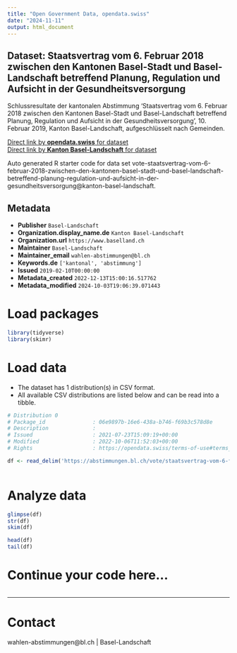 ```yaml
---
title: "Open Government Data, opendata.swiss"
date: "2024-11-11"
output: html_document
---
```


## Dataset: Staatsvertrag vom 6. Februar 2018 zwischen den Kantonen Basel-Stadt und Basel-Landschaft betreffend Planung, Regulation und Aufsicht in der Gesundheitsversorgung

Schlussresultate der kantonalen Abstimmung 'Staatsvertrag vom 6. Februar 2018 zwischen den Kantonen Basel-Stadt und Basel-Landschaft betreffend Planung, Regulation und Aufsicht in der Gesundheitsversorgung', 10. Februar 2019, Kanton Basel-Landschaft, aufgeschlüsselt nach Gemeinden.

[Direct link by **opendata.swiss** for dataset](https://opendata.swiss/de/dataset/staatsvertrag-vom-6-februar-2018-zwischen-den-kantonen-basel-stadt-und-basel-landschaft-betreff)<br>
[Direct link by **Kanton Basel-Landschaft** for dataset](https://abstimmungen.bl.ch/vote/staatsvertrag-vom-6-februar-2018-zwischen-den-kantonen-basel-stadt-und-basel-landschaft-betreffend-planung-regulation-und-aufsicht-in-der-gesundheitsversorgung/data)

Auto generated R starter code for data set vote-staatsvertrag-vom-6-februar-2018-zwischen-den-kantonen-basel-stadt-und-basel-landschaft-betreffend-planung-regulation-und-aufsicht-in-der-gesundheitsversorgung@kanton-basel-landschaft.

## Metadata

- **Publisher** `Basel-Landschaft`
- **Organization.display_name.de** `Kanton Basel-Landschaft`
- **Organization.url** `https://www.baselland.ch`
- **Maintainer** `Basel-Landschaft`
- **Maintainer_email** `wahlen-abstimmungen@bl.ch`
- **Keywords.de** `['kantonal', 'abstimmung']`
- **Issued** `2019-02-10T00:00:00`
- **Metadata_created** `2022-12-13T15:00:16.517762`
- **Metadata_modified** `2024-10-03T19:06:39.071443`


# Load packages

```r

library(tidyverse)
library(skimr)

```

# Load data

-   The dataset has 1 distribution(s) in CSV format.
-   All available CSV distributions are listed below and can be read into a tibble.

```r

# Distribution 0
# Package_id               : 06e9897b-16e6-438a-b746-f69b3c578d8e
# Description              : 
# Issued                   : 2021-07-23T15:09:19+00:00
# Modified                 : 2022-10-06T11:52:03+00:00
# Rights                   : https://opendata.swiss/terms-of-use#terms_by

df <- read_delim('https://abstimmungen.bl.ch/vote/staatsvertrag-vom-6-februar-2018-zwischen-den-kantonen-basel-stadt-und-basel-landschaft-betreffend-planung-regulation-und-aufsicht-in-der-gesundheitsversorgung/data-csv')



```

# Analyze data

```r

glimpse(df)
str(df)
skim(df)

head(df)
tail(df)

```

# Continue your code here...

```r

```

------------------------------------------------------------------------

# Contact

wahlen-abstimmungen@bl.ch | Basel-Landschaft
